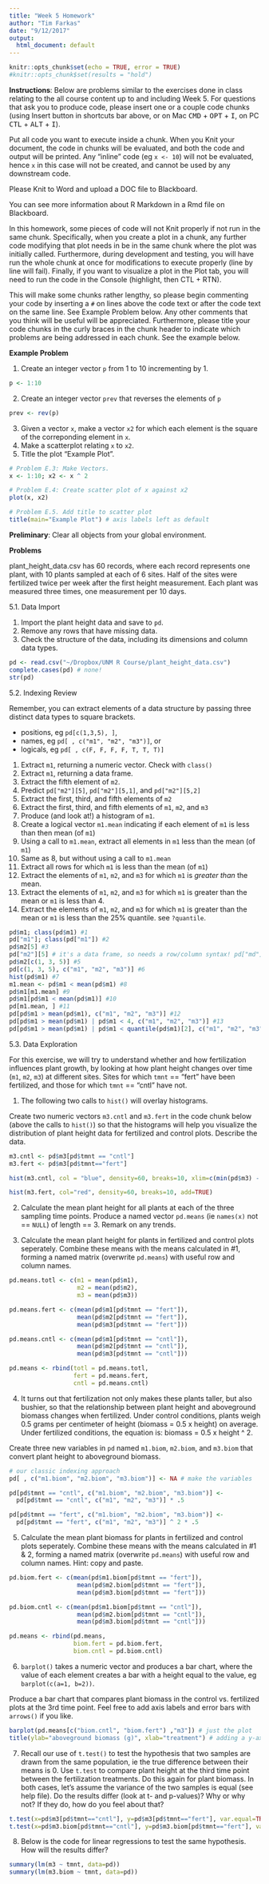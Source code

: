 ```yaml
---
title: "Week 5 Homework"
author: "Tim Farkas"
date: "9/12/2017"
output:
  html_document: default
---
```


```r
knitr::opts_chunk$set(echo = TRUE, error = TRUE)
#knitr::opts_chunk$set(results = "hold")
```

**Instructions**: Below are problems similar to the exercises done in class relating to the all course content up to and including Week 5. For questions that ask you to produce code, please insert one or a couple code chunks (using Insert button in shortcuts bar above, or on Mac <kbd>CMD</kbd> + <kbd>OPT</kbd> + <kbd>I</kbd>, on PC <kbd>CTL</kbd> + <kbd>ALT</kbd> + <kbd>I</kbd>). 

Put all code you want to execute inside a chunk. When you Knit your document, the code in chunks will be evaluated, and both the code and output will be printed. Any "inline" code (eg `x <- 10`) will not be evaluated, hence `x` in this case will not be created, and cannot be used by any downstream code. 

Please Knit to Word and upload a DOC file to Blackboard.

You can see more information about R Markdown in a Rmd file on Blackboard. 

In this homework, some pieces of code will not Knit properly if not run in the same chunk. Specifically, when you create a plot in a chunk, any further code modifying that plot needs in be in the same chunk where the plot was initially called. Furthermore, during development and testing, you will have run the whole chunk at once for modifications to execute properly (line by line will fail). Finally, if you want to visualize a plot in the Plot tab, you will need to  run the code in the Console (highlight, then CTL + RTN).

This will make some chunks rather lengthy, so please begin commenting your code by inserting a `#` on lines above the code text or after the code text on the same line. See Example Problem below. Any other comments that you think will be useful will be appreciated. Furthermore, please title your code chunks in the curly braces in the chunk header to indicate which problems are being addressed in each chunk. See the example below.

**Example Problem**

1. Create an integer vector `p` from 1 to 10 incrementing by 1. 
```r
p <- 1:10 
```
2. Create an integer vector `prev` that reverses the elements of `p`
```r
prev <- rev(p)
```
3. Given a vector `x`, make a vector `x2` for which each element is the square of the correponding element in `x`. 
4. Make a scatterplot relating `x` to `x2`.
5. Title the plot "Example Plot". 
```r
# Problem E.3: Make Vectors.
x <- 1:10; x2 <- x ^ 2 

# Problem E.4: Create scatter plot of x against x2
plot(x, x2)

# Problem E.5. Add title to scatter plot
title(main="Example Plot") # axis labels left as default
```


**Preliminary**: Clear all objects from your global environment.

**Problems**

plant_height_data.csv has 60 records, where each record represents one plant, with 10 plants sampled at each of 6 sites. Half of the sites were fertilized twice per week after the first height measurement. Each plant was measured three times, one measurement per 10 days.

5.1. Data Import

1. Import the plant height data and save to `pd`. 
2. Remove any rows that have missing data. 
3. Check the structure of the data, including its dimensions and column data types. 

```r
pd <- read.csv("~/Dropbox/UNM R Course/plant_height_data.csv")
complete.cases(pd) # none!
str(pd)
```

5.2. Indexing Review

Remember, you can extract elements of a data structure by passing three distinct data types to square brackets.

* positions, eg `pd[c(1,3,5), ]`,
* names, eg     `pd[ , c("m1", "m2", "m3")]`, or
* logicals, eg  `pd[ , c(F, F, F, F, T, T, T)]`

01. Extract `m1`, returning a numeric vector. Check with `class()`
02. Extract `m1`, returning a data frame.
03. Extract the fifth element of `m2`.
04. Predict `pd["m2"][5]`, `pd["m2"][5,1]`, and `pd["m2"][5,2]`
05. Extract the first, third, and fifth elements of `m2`
06. Extract the first, third, and fifth elements of `m1`, `m2`, and `m3`
07. Produce (and look at!) a histogram of `m1`.
08. Create a logical vector `m1.mean` indicating if each element of `m1` is less than then mean (of `m1`) 
09. Using a call to `m1.mean`, extract all elements in `m1` less than the mean (of `m1`)
10. Same as 8, but without using a call to `m1.mean`
11. Extract all rows for which `m1` is less than the mean (of `m1`)
12. Extract the elements of `m1`, `m2`, and `m3` for which `m1` is *greater than* the mean.
13. Extract the elements of `m1`, `m2`, and `m3` for which `m1` is greater than the mean or `m1` is less than 4. 
14. Extract the elements of `m1`, `m2`, and `m3` for which `m1` is greater than the mean or `m1` is less than the 25% quantile. see `?quantile`.

```r
pd$m1; class(pd$m1) #1
pd["m1"]; class(pd["m1"]) #2
pd$m2[5] #3
pd["m2"][5] # it's a data frame, so needs a row/column syntax! pd["md"][5, ]
pd$m2[c(1, 3, 5)] #5
pd[c(1, 3, 5), c("m1", "m2", "m3")] #6
hist(pd$m1) #7
m1.mean <- pd$m1 < mean(pd$m1) #8
pd$m1[m1.mean] #9
pd$m1[pd$m1 < mean(pd$m1)] #10
pd[m1.mean, ] #11
pd[pd$m1 > mean(pd$m1), c("m1", "m2", "m3")] #12
pd[pd$m1 > mean(pd$m1) | pd$m1 < 4, c("m1", "m2", "m3")] #13
pd[pd$m1 > mean(pd$m1) | pd$m1 < quantile(pd$m1)[2], c("m1", "m2", "m3")] #14
```

5.3. Data Exploration

For this exercise, we will try to understand whether and how fertilization influences plant growth, by looking at how plant height changes over time (`m1`, `m2`, `m3`) at different sites. Sites for which `tmnt` == "fert" have been fertilized, and those for which `tmnt` == "cntl" have not. 

1. The following two calls to `hist()` will overlay histograms. 

Create two numeric vectors `m3.cntl` and `m3.fert` in the code chunk below (above the calls to `hist()`) so that the histograms will help you visualize the distribution of plant height data for fertilized and control plots. Describe the data.

```r
m3.cntl <- pd$m3[pd$tmnt == "cntl"]
m3.fert <- pd$m3[pd$tmnt=="fert"]

hist(m3.cntl, col = "blue", density=60, breaks=10, xlim=c(min(pd$m3) - 1, max(pd$m3) + 1), main="", xlab="plant height (cm)")

hist(m3.fert, col="red", density=60, breaks=10, add=TRUE)
```

2. Calculate the mean plant height for all plants at each of the three sampling time points. Produce a named vector `pd.means` (ie `names(x)` not == `NULL`) of length == 3. Remark on any trends.

3. Calculate the mean plant height for plants in fertilized and control plots seperately. Combine these means with the means calculated in #1, forming a named matrix (overwrite `pd.means`) with useful row and column names.

```r
pd.means.totl <- c(m1 = mean(pd$m1),
                   m2 = mean(pd$m2), 
                   m3 = mean(pd$m3))

pd.means.fert <- c(mean(pd$m1[pd$tmnt == "fert"]),
                   mean(pd$m2[pd$tmnt == "fert"]),
                   mean(pd$m3[pd$tmnt == "fert"]))

pd.means.cntl <- c(mean(pd$m1[pd$tmnt == "cntl"]),
                   mean(pd$m2[pd$tmnt == "cntl"]),
                   mean(pd$m3[pd$tmnt == "cntl"]))

pd.means <- rbind(totl = pd.means.totl, 
                  fert = pd.means.fert, 
                  cntl = pd.means.cntl)
```

4. It turns out that fertilization not only makes these plants taller, but also bushier, so that the relationship between plant height and aboveground biomass changes when fertilized. Under control conditions, plants weigh 0.5 grams per centimeter of height (biomass = 0.5 x height) on average. Under fertilized conditions, the equation is: biomass = 0.5 x height ^ 2.

Create three new variables in `pd` named `m1.biom`, `m2.biom`, and `m3.biom` that convert plant height to aboveground biomass. 

```r
# our classic indexing approach
pd[ , c("m1.biom", "m2.biom", "m3.biom")] <- NA # make the variables

pd[pd$tmnt == "cntl", c("m1.biom", "m2.biom", "m3.biom")] <-
  pd[pd$tmnt == "cntl", c("m1", "m2", "m3")] * .5

pd[pd$tmnt == "fert", c("m1.biom", "m2.biom", "m3.biom")] <- 
  pd[pd$tmnt == "fert", c("m1", "m2", "m3")] ^ 2 * .5
```

5. Calculate the mean plant biomass for plants in fertilized and control plots seperately. Combine these means with the means calculated in #1 & 2, forming a named matrix (overwrite `pd.means`) with useful row and column names. Hint: copy and paste.

```r
pd.biom.fert <- c(mean(pd$m1.biom[pd$tmnt == "fert"]),
                   mean(pd$m2.biom[pd$tmnt == "fert"]),
                   mean(pd$m3.biom[pd$tmnt == "fert"]))

pd.biom.cntl <- c(mean(pd$m1.biom[pd$tmnt == "cntl"]),
                   mean(pd$m2.biom[pd$tmnt == "cntl"]),
                   mean(pd$m3.biom[pd$tmnt == "cntl"]))

pd.means <- rbind(pd.means, 
                  biom.fert = pd.biom.fert, 
                  biom.cntl = pd.biom.cntl)
```

6. `barplot()` takes a numeric vector and produces a bar chart, where the value of each element creates a bar with a height equal to the value, eg `barplot(c(a=1, b=2))`.

Produce a bar chart that compares plant biomass in the control vs. fertilized plots at the 3rd time point. Feel free to add axis labels and error bars with `arrows()` if you like. 

```r
barplot(pd.means[c("biom.cntl", "biom.fert") ,"m3"]) # just the plot
title(ylab="aboveground biomass (g)", xlab="treatment") # adding a y-axis label
```

7. Recall our use of `t.test()` to test the hypothesis that two samples are drawn from the same population, ie the true difference between their means is 0. Use `t.test` to compare plant height at the third time point between the fertilization treatments. Do this again for plant biomass. In both cases, let's assume the variance of the two samples is equal (see help file). Do the results differ (look at t- and p-values)? Why or why not? If they do, how do you feel about that?

```r
t.test(x=pd$m3[pd$tmnt=="cntl"], y=pd$m3[pd$tmnt=="fert"], var.equal=TRUE)
t.test(x=pd$m3.biom[pd$tmnt=="cntl"], y=pd$m3.biom[pd$tmnt=="fert"], var.equal=TRUE)
```

8. Below is the code for linear regressions to test the same hypothesis. How will the results differ?

```r
summary(lm(m3 ~ tmnt, data=pd))
summary(lm(m3.biom ~ tmnt, data=pd))
```



